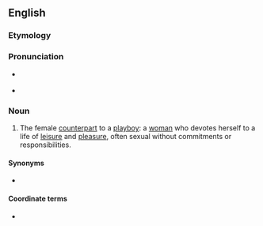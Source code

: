==English==

===Etymology===
{{compound|en|play|girl}}

===Pronunciation===
* {{a|RP}} {{IPA|/ˈpleɪˌɡɜːl/|lang=en}}
* {{a|GenAm}} {{IPA|/ˈpleɪˌɡɝl/|lang=en}}

===Noun===
{{en-noun}}

# The female [[counterpart]] to a [[playboy]]: a [[woman]] who devotes herself to a life of [[leisure]] and [[pleasure]], often sexual without commitments or responsibilities.

====Synonyms====
* {{l|en|hedonist}}

====Coordinate terms====
* {{l|en|playboy}}
